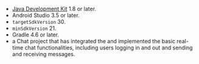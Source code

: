 <PlatformWrapper platform="android">

- [Java Development Kit](https://www.oracle.com/java/technologies/downloads/) 1.8 or later.
- Android Studio 3.5 or later.
- `targetSdkVersion` 30.
- `minSdkVersion` 21.
- Gradle 4.6 or later.
- a Chat project that has integrated the <Vg k="CHAT_SDK"/> and implemented the <Link to="../get-started/get-started-sdk">basic real-time chat functionalities</Link>, including users logging in and out and sending and receiving messages.

</PlatformWrapper>